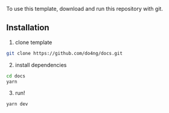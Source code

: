 To use this template, download and run this repository with git.

## Installation

1. clone template

```bash
git clone https://github.com/do4ng/docs.git
```

2. install dependencies

```bash
cd docs
yarn
```

3. run!

```bash
yarn dev
```
